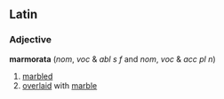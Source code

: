 ==Latin==
===Adjective===
'''marmorata'''  (''nom'', ''voc'' & ''abl'' ''s'' ''f'' and ''nom'', ''voc'' & ''acc'' ''pl'' ''n'')
# [[marbled]]
# [[overlaid]] with [[marble]]
